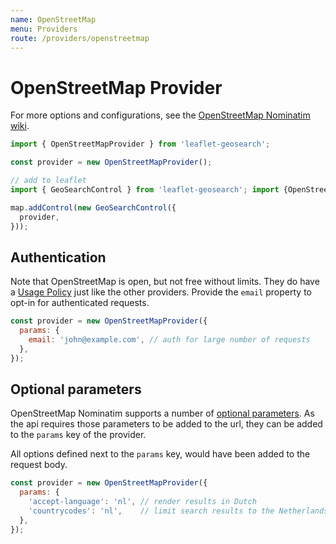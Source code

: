 ```yaml
---
name: OpenStreetMap
menu: Providers
route: /providers/openstreetmap
---
```



# OpenStreetMap Provider

For more options and configurations, see the [OpenStreetMap Nominatim wiki][1].

<Playground>
  <Map provider="OpenStreetMap" />
</Playground>


```js
import { OpenStreetMapProvider } from 'leaflet-geosearch';

const provider = new OpenStreetMapProvider();

// add to leaflet
import { GeoSearchControl } from 'leaflet-geosearch'; import {OpenStreetMapProvider} from "./index";

map.addControl(new GeoSearchControl({
  provider,
}));
```

## Authentication

Note that OpenStreetMap is open, but not free without limits. They do have a [Usage Policy][3] just like the other providers. Provide the `email` property to opt-in for authenticated requests.

```js
const provider = new OpenStreetMapProvider({
  params: {
    email: 'john@example.com', // auth for large number of requests
  },
});
```

## Optional parameters

OpenStreetMap Nominatim supports a number of [optional parameters][2]. As the api requires those parameters to be added to the url, they can be added to the `params` key of the provider.

All options defined next to the `params` key, would have been added to the request body.

```js
const provider = new OpenStreetMapProvider({
  params: {
    'accept-language': 'nl', // render results in Dutch
    'countrycodes': 'nl',    // limit search results to the Netherlands
  },
});
```

[1]: http://wiki.openstreetmap.org/wiki/Nominatim
[2]: https://nominatim.org/release-docs/develop/api/Search/#parameters
[3]: https://operations.osmfoundation.org/policies/nominatim
